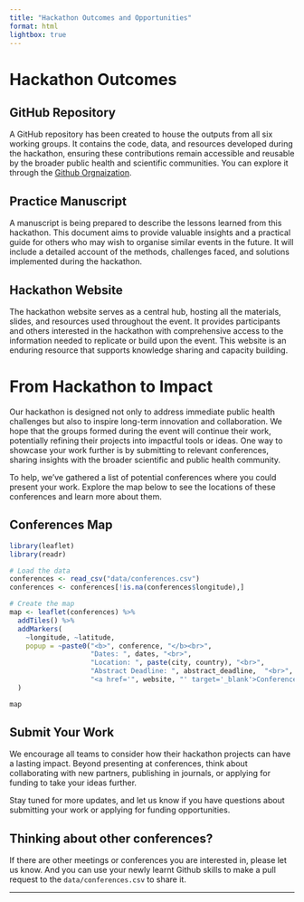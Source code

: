 ```yaml
---
title: "Hackathon Outcomes and Opportunities"
format: html
lightbox: true
---
```


# Hackathon Outcomes

## GitHub Repository

A GitHub repository has been created to house the outputs from all six working groups. It contains the code, data, and resources developed during the hackathon, ensuring these contributions remain accessible and reusable by the broader public health and scientific communities. You can explore it through the [Github Orgnaization](https://github.com/CEMA-MRC-Hackathon).

## Practice Manuscript

A manuscript is being prepared to describe the lessons learned from this hackathon. This document aims to provide valuable insights and a practical guide for others who may wish to organise similar events in the future. It will include a detailed account of the methods, challenges faced, and solutions implemented during the hackathon.

## Hackathon Website

The hackathon website serves as a central hub, hosting all the materials, slides, and resources used throughout the event. It provides participants and others interested in the hackathon with comprehensive access to the information needed to replicate or build upon the event. This website is an enduring resource that supports knowledge sharing and capacity building.

# From Hackathon to Impact

Our hackathon is designed not only to address immediate public health challenges but also to inspire long-term innovation and collaboration. We hope that the groups formed during the event will continue their work, potentially refining their projects into impactful tools or ideas. One way to showcase your work further is by submitting to relevant conferences, sharing insights with the broader scientific and public health community.

To help, we’ve gathered a list of potential conferences where you could present your work. Explore the map below to see the locations of these conferences and learn more about them.

## Conferences Map

```r
library(leaflet)
library(readr)

# Load the data
conferences <- read_csv("data/conferences.csv")
conferences <- conferences[!is.na(conferences$longitude),]

# Create the map
map <- leaflet(conferences) %>%
  addTiles() %>%
  addMarkers(
    ~longitude, ~latitude, 
    popup = ~paste0("<b>", conference, "</b><br>",
                    "Dates: ", dates, "<br>",
                    "Location: ", paste(city, country), "<br>",
                    "Abstract Deadline: ", abstract_deadline,  "<br>",
                    "<a href='", website, "' target='_blank'>Conference Website</a>")
  )

map

```

## Submit Your Work

We encourage all teams to consider how their hackathon projects can have a lasting impact. Beyond presenting at conferences, think about collaborating with new partners, publishing in journals, or applying for funding to take your ideas further.

Stay tuned for more updates, and let us know if you have questions about submitting your work or applying for funding opportunities.

## Thinking about other conferences?

If there are other meetings or conferences you are interested in, please let us know. And you can use your newly learnt Github skills to make a pull request to the `data/conferences.csv` to share it.  

---
